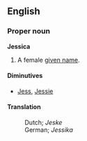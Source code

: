 ==English==
===Proper noun===
'''Jessica'''

#A female [[given name]].

====Diminutives====
*[[Jess]], [[Jessie]]

====Translation====
:Dutch; ''Jeske''
:German; ''Jessika''